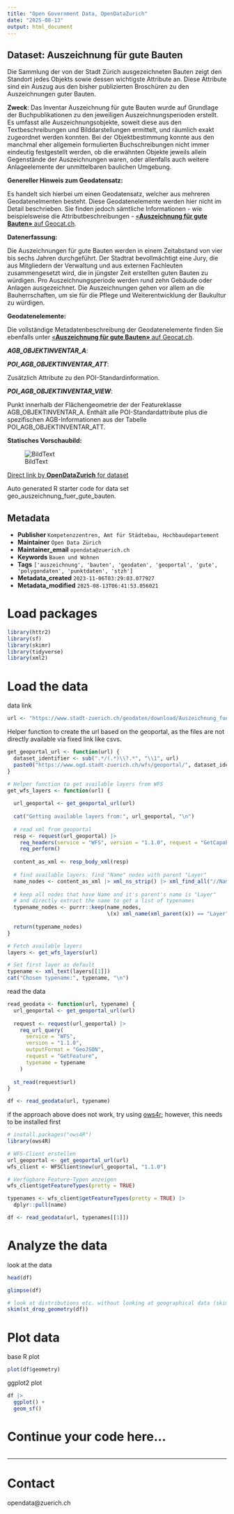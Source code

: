 ```yaml
---
title: "Open Government Data, OpenDataZurich"
date: "2025-08-13"
output: html_document
---
```


## Dataset: Auszeichnung für gute Bauten

Die Sammlung der von der Stadt Zürich ausgezeichneten Bauten zeigt den Standort jedes Objekts sowie dessen wichtigste Attribute an. Diese Attribute sind ein Auszug aus den bisher publizierten Broschüren zu den Auszeichnungen guter Bauten.

**Zweck**: Das Inventar Auszeichnung für gute Bauten wurde auf Grundlage der Buchpublikationen zu den jeweiligen Auszeichnungsperioden erstellt. Es umfasst alle Auszeichnungsobjekte, soweit diese aus den Textbeschreibungen und Bilddarstellungen ermittelt, und räumlich exakt zugeordnet werden konnten. Bei der Objektbestimmung konnte aus den manchmal eher allgemein formulierten Buchschreibungen nicht immer eindeutig festgestellt werden, ob die erwähnten Objekte jeweils allein Gegenstände der Auszeichnungen waren, oder allenfalls auch weitere Anlageelemente der unmittelbaren baulichen Umgebung.

**Genereller Hinweis zum Geodatensatz:**

Es handelt sich hierbei um einen Geodatensatz, welcher aus mehreren Geodatenelmenten besteht. Diese Geodatenelemente werden hier nicht im Detail beschrieben. Sie finden jedoch sämtliche Informationen - wie beispielsweise die Attributbeschreibungen - [«**Auszeichnung für gute Bauten»** auf Geocat.ch](https://www.geocat.ch/geonetwork/srv/ger/catalog.search#/metadata/8e0b68d6-415b-a4a0-4721-807e65591544).
			   

**Datenerfassung:**

Die Auszeichnungen für gute Bauten werden in einem Zeitabstand von vier bis sechs Jahren durchgeführt. Der Stadtrat bevollmächtigt eine Jury, die aus Mitgliedern der Verwaltung und aus externen Fachleuten zusammengesetzt wird, die in jüngster Zeit erstellten guten Bauten zu würdigen. Pro Auszeichnungsperiode werden rund zehn Gebäude oder Anlagen ausgezeichnet. Die Auszeichnungen gehen vor allem an die Bauherrschaften, um sie für die Pflege und Weiterentwicklung der Baukultur zu würdigen.

**Geodatenelemente:**

Die vollständige Metadatenbeschreibung der Geodatenelemente finden Sie ebenfalls unter [«**Auszeichnung für gute Bauten»** auf Geocat.ch](https://www.geocat.ch/geonetwork/srv/ger/md.viewer#/full_view/8e0b68d6-415b-a4a0-4721-807e65591544).

***AGB_OBJEKTINVENTAR_A***: 




***POI_AGB_OBJEKTINVENTAR_ATT***: 

Zusätzlich Attribute zu den POI-Standardinformation.


***POI_AGB_OBJEKTINVENTAR_VIEW***: 

Punkt innerhalb der Flächengeometrie der der Featureklasse AGB_OBJEKTINVENTAR_A. Enthält alle POI-Standardattribute plus die spezifischen AGB-Informationen aus der Tabelle POI_AGB_OBJEKTINVENTAR_ATT.




**Statisches Vorschaubild:**

![BildText](https://www.gis.stadt-zuerich.ch/zueriplan_docs/geocat/8e0b68d6-415b-a4a0-4721-807e65591544.png)



[Direct link by **OpenDataZurich** for dataset](https://data.stadt-zuerich.ch/dataset/geo_auszeichnung_fuer_gute_bauten)

Auto generated R starter code for data set geo_auszeichnung_fuer_gute_bauten.

## Metadata

- **Publisher** `Kompetenzzentren, Amt für Städtebau, Hochbaudepartement`
- **Maintainer** `Open Data Zürich`
- **Maintainer_email** `opendata@zuerich.ch`
- **Keywords** `Bauen und Wohnen`
- **Tags** `['auszeichnung', 'bauten', 'geodaten', 'geoportal', 'gute', 'polygondaten', 'punktdaten', 'stzh']`
- **Metadata_created** `2023-11-06T03:29:03.077927`
- **Metadata_modified** `2025-08-13T06:41:53.056021`


# Load packages

```r
library(httr2)
library(sf)
library(skimr)
library(tidyverse)
library(xml2)
```

# Load the data

data link
```r
url <- "https://www.stadt-zuerich.ch/geodaten/download/Auszeichnung_fuer_gute_Bauten?format=geojson_link"
```


Helper function to create the url based on the geoportal, as the files are not directly available via fixed link like csvs.
```r
get_geoportal_url <- function(url) {
  dataset_identifier <- sub(".*/(.*)\\?.*", "\\1", url)
  paste0("https://www.ogd.stadt-zuerich.ch/wfs/geoportal/", dataset_identifier)
}
```

```r
# Helper function to get available layers from WFS
get_wfs_layers <- function(url) {
  
  url_geoportal <- get_geoportal_url(url)
  
  cat("Getting available layers from:", url_geoportal, "\n")
  
  # read xml from geoportal
  resp <- request(url_geoportal) |> 
    req_headers(service = "WFS", version = "1.1.0", request = "GetCapabilities") |> 
    req_perform()
  
  content_as_xml <- resp_body_xml(resp)
  
  # find available layers: find "Name" nodes with parent "Layer"
  name_nodes <- content_as_xml |> xml_ns_strip() |> xml_find_all("//Name")
  
  # keep all nodes that have Name and it's parent's name is "Layer"
  # and directly extract the name to get a list of typenames
  typename_nodes <- purrr::keep(name_nodes,
                                \(x) xml_name(xml_parent(x)) == "Layer")
  
  return(typename_nodes)
}

# Fetch available layers
layers <- get_wfs_layers(url)

# Set first layer as default
typename <- xml_text(layers[[1]])
cat("Chosen typename:", typename, "\n")
```

read the data
```r
read_geodata <- function(url, typename) {
  url_geoportal <- get_geoportal_url(url)
  
  request <- request(url_geoportal) |>
    req_url_query(
      service = "WFS",
      version = "1.1.0",
      outputFormat = "GeoJSON",
      request = "GetFeature",
      typename = typename
    )
  
  st_read(request$url)
}

df <- read_geodata(url, typename)
```

if the approach above does not work, try using [ows4r](https://eblondel.github.io/ows4R/); however, this needs to be installed first
```r
# install.packages("ows4R")
library(ows4R)

# WFS-Client erstellen
url_geoportal <- get_geoportal_url(url)
wfs_client <- WFSClient$new(url_geoportal, "1.1.0")

# Verfügbare Feature-Typen anzeigen
wfs_client$getFeatureTypes(pretty = TRUE)

typenames <- wfs_client$getFeatureTypes(pretty = TRUE) |> 
  dplyr::pull(name)

df <- read_geodata(url, typenames[[1]])
```

# Analyze the data

look at the data
```r
head(df)
```

```r
glimpse(df)
```

```r
# look at distributions etc. without looking at geographical data (skim cannot deal with geometries)
skim(st_drop_geometry(df))
```

# Plot data

base R plot
```r
plot(df$geometry)
```

ggplot2 plot
```r
df |>
  ggplot() +
  geom_sf()
```

# Continue your code here...

```r

```

------------------------------------------------------------------------

# Contact

opendata@zuerich.ch
